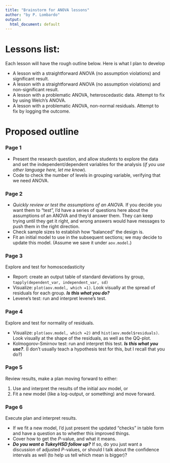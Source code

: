 ```yaml
---
title: "Brainstorm for ANOVA lessons"
author: "by P. Lombardo"
output:
  html_document: default
---
```


# Lessons list:
Each lesson will have the rough outline below.  Here is what I plan to develop

* A lesson with a straightforward ANOVA (no assumption violations) and significant result.
* A lesson with a straightforward ANOVA (no assumption violations) and non-significant result.
* A lesson with a problematic ANOVA, heteroscedastic data. Attempt to fix by using Welch's ANOVA.
* A lesson with a problematic ANOVA, non-normal residuals. Attempt to fix by logging the outcome.

# Proposed outline

### Page 1

* Present the research question, and allow students to explore the data and set the independent/dependent variables for the analysis (*if you use other language here, let me know*).
* Code to check the number of levels in grouping variable, verifying that we need ANOVA.


### Page 2

* *Quickly review or test the assumptions of an ANOVA.*  If you decide you want them to "test", I'd have a series of questions here about the assumptions of an ANOVA and they'd answer them. They can keep trying until they get it right, and wrong answers would have messages to push them in the right direction.
* Check sample sizes to establish how "balanced" the design is.
* Fit an initial model to use in the subsequent sections; we may decide to update this model.  (Assume we save it under `aov.model`.)

### Page 3
Explore and test for homoscedasticity

* Report: create an output table of standard deviations by group, `tapply(dependent_var, independent_var, sd)`
* Visualize: `plot(aov.model, which =1)`.  Look visually at the spread of residuals for each group.  ***Is this what you do?***
* Levene's test: run and interpret levene's test. 

### Page 4
Explore and test for normality of residuals.

* Visualize: `plot(aov.model, which =2)` and `hist(aov.model$residuals)`.  Look visually at the shape of the residuals, as well as the QQ-plot.
* Kolmogorov-Smirnov test: run and interpret this test. ***Is this what you use?***. (I don't usually teach a hypothesis test for this, but I recall that you do?)

### Page 5
Review results, make a plan moving forward to either:

1. Use and interpret the results of the initial aov model, or
2. Fit a new model (like a log-output, or something) and move forward.

### Page 6
Execute plan and interpret results.

* If we fit a new model, I'd just present the updated "checks" in table form and have a question as to whether this improved things.
* Cover how to get the $P$-value, and what it means.
* ***Do you want a TukeyHSD follow up?*** If so, do you just want a discussion of adjusted $P$-values, or should I talk about the confidence intervals as well (to help us tell which mean is bigger)?




